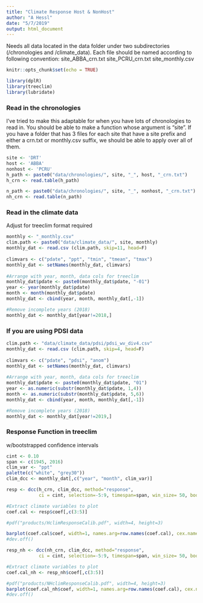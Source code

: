 ```yaml
---
title: "Climate Response Host & NonHost"
author: "A Hessl"
date: "5/7/2019"
output: html_document
---
```

Needs all data located in the data folder under two subdirectories (/chronologies and /climate_data). Each file should be named according to following convention:
site_ABBA_crn.txt
site_PCRU_crn.txt
site_monthly.csv

```r
knitr::opts_chunk$set(echo = TRUE)
```

```r
library(dplR)
library(treeclim)
library(lubridate)
```
### Read in the chronologies
I've tried to make this adaptable for when you have lots of chronologies to read in. You should be able to make a function whose argument is "site". If you have a folder that has 3 files for each site that have a site prefix and either a crn.txt or monthly.csv suffix, we should be able to apply over all of them.

```r
site <- 'DRT'
host <- 'ABBA'
nonhost <- 'PCRU'
h_path <- paste0("data/chronologies/", site, "_", host, "_crn.txt")
h_crn <- read.table(h_path)

n_path <- paste0("data/chronologies/", site, "_", nonhost, "_crn.txt")
nh_crn <- read.table(n_path)
```

### Read in the climate data
Adjust for treeclim format required
```r

monthly <- "_monthly.csv"
clim.path <- paste0("data/climate_data/", site, monthly)
monthly_dat <- read.csv (clim.path, skip=11, head=F)
    
climvars <- c("pdate", "ppt", "tmin", "tmean", "tmax")
monthly_dat <- setNames(monthly_dat, climvars)
   
#Arrange with year, month, data cols for treeclim 
monthly_dat$pdate <- paste0(monthly_dat$pdate, "-01")
year <- year(monthly_dat$pdate)
month <- month(monthly_dat$pdate)
monthly_dat <- cbind(year, month, monthly_dat[,-1])

#Remove incomplete years (2018)
monthly_dat <- monthly_dat[year!=2018,]
```

### If you are using PDSI data
```r

clim.path <- "data/climate_data/pdsi/pdsi_wv_div4.csv"
monthly_dat <- read.csv (clim.path, skip=4, head=F)
    
climvars <- c("pdate", "pdsi", "anom")
monthly_dat <- setNames(monthly_dat, climvars)
   
#Arrange with year, month, data cols for treeclim 
monthly_dat$pdate <- paste0(monthly_dat$pdate, "01")
year <- as.numeric(substr(monthly_dat$pdate, 1,4))
month <- as.numeric(substr(monthly_dat$pdate, 5,6))
monthly_dat <- cbind(year, month, monthly_dat[,-1])

#Remove incomplete years (2018)
monthly_dat <- monthly_dat[year!=2019,]
```

### Response Function in treeclim
w/bootstrapped confidence intervals

```r
cint <- 0.10
span <- c(1945, 2016)
clim_var <- "ppt"
palette(c("white", "grey30"))
clim_dcc <- monthly_dat[,c("year", "month", clim_var)]
```

```r
resp <- dcc(h_crn, clim_dcc, method="response", 
            ci = cint, selection=-5:9, timespan=span, win_size= 50, boot="stationary") 
```

```r
#Extract climate variables to plot
coef.cal <- resp$coef[,c(3:5)]

#pdf("products/HclimResponseCalib.pdf", width=4, height=3)

barplot(coef.cal$coef, width=1, names.arg=row.names(coef.cal), cex.names=0.7, las=2, col=factor(coef.cal$significant), ylab="Cor Coef", main=paste0("Climate Response ", span[1], "-", span[2])) 
#dev.off()
```

```r
resp_nh <- dcc(nh_crn, clim_dcc, method="response", 
            ci = cint, selection=-5:9, timespan=span, win_size= 50, boot="stationary") 
```

```r
#Extract climate variables to plot
coef.cal_nh <- resp_nh$coef[,c(3:5)]

#pdf("products/NHclimResponseCalib.pdf", width=4, height=3)
barplot(coef.cal_nh$coef, width=1, names.arg=row.names(coef.cal), cex.names=0.7, las=2, col=factor(coef.cal_nh$significant), ylab="Cor Coef", main=paste0("Climate Response ", span[1], "-", span[2])) 
#dev.off()
```